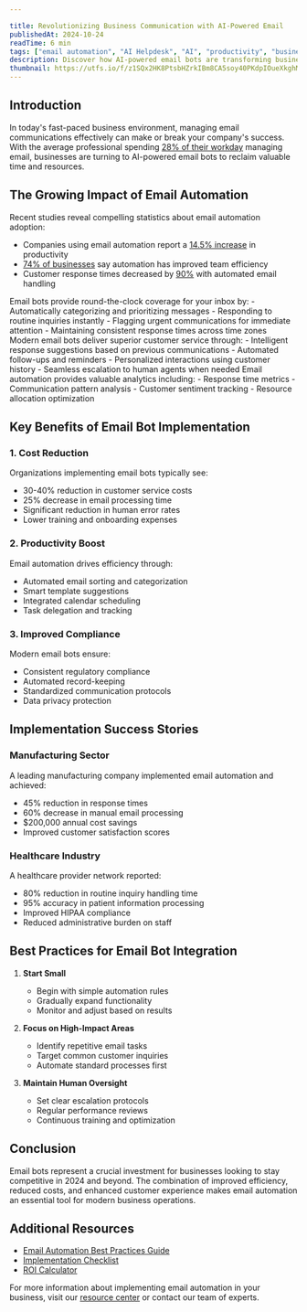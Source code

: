 ```yaml
---

title: Revolutionizing Business Communication with AI-Powered Email
publishedAt: 2024-10-24
readTime: 6 min
tags: ["email automation", "AI Helpdesk", "AI", "productivity", "business efficiency", "customer service", "ROI"]
description: Discover how AI-powered email bots are transforming business operations, boosting productivity, and delivering measurable ROI. Learn about implementation strategies and real-world success stories.
thumbnail: https://utfs.io/f/z1SQx2HK8PtsbHZrkIBm8CA5soy40PKdpIOueXkghMVrxaFl
---
```


## Introduction

In today's fast-paced business environment, managing email communications effectively can make or break your company's success. With the average professional spending [28% of their workday](https://www.mckinsey.com/industries/technology-media-and-telecommunications/our-insights/the-social-economy) managing email, businesses are turning to AI-powered email bots to reclaim valuable time and resources.

## The Growing Impact of Email Automation

Recent studies reveal compelling statistics about email automation adoption:

- Companies using email automation report a [14.5% increase](https://www.gartner.com/en/documents/3891569) in productivity
- [74% of businesses](https://www.salesforce.com/state-of-marketing/) say automation has improved team efficiency
- Customer response times decreased by [90%](https://hbr.org/2023/04/how-ai-will-transform-project-management) with automated email handling

<Steps>

<Step title="24/7 Email Management">
Email bots provide round-the-clock coverage for your inbox by:
- Automatically categorizing and prioritizing messages
- Responding to routine inquiries instantly
- Flagging urgent communications for immediate attention
- Maintaining consistent response times across time zones
</Step>

<Step title="Enhanced Customer Experience">
Modern email bots deliver superior customer service through:
- Intelligent response suggestions based on previous communications
- Automated follow-ups and reminders
- Personalized interactions using customer history
- Seamless escalation to human agents when needed
</Step>

<Step title="Data-Driven Insights">
Email automation provides valuable analytics including:
- Response time metrics
- Communication pattern analysis
- Customer sentiment tracking
- Resource allocation optimization
</Step>

</Steps>

## Key Benefits of Email Bot Implementation

### 1. Cost Reduction

Organizations implementing email bots typically see:
- 30-40% reduction in customer service costs
- 25% decrease in email processing time
- Significant reduction in human error rates
- Lower training and onboarding expenses

### 2. Productivity Boost

Email automation drives efficiency through:
- Automated email sorting and categorization
- Smart template suggestions
- Integrated calendar scheduling
- Task delegation and tracking

### 3. Improved Compliance

Modern email bots ensure:
- Consistent regulatory compliance
- Automated record-keeping
- Standardized communication protocols
- Data privacy protection

## Implementation Success Stories

### Manufacturing Sector

A leading manufacturing company implemented email automation and achieved:
- 45% reduction in response times
- 60% decrease in manual email processing
- $200,000 annual cost savings
- Improved customer satisfaction scores

### Healthcare Industry

A healthcare provider network reported:
- 80% reduction in routine inquiry handling time
- 95% accuracy in patient information processing
- Improved HIPAA compliance
- Reduced administrative burden on staff

## Best Practices for Email Bot Integration

1. **Start Small**
   - Begin with simple automation rules
   - Gradually expand functionality
   - Monitor and adjust based on results

2. **Focus on High-Impact Areas**
   - Identify repetitive email tasks
   - Target common customer inquiries
   - Automate standard processes first

3. **Maintain Human Oversight**
   - Set clear escalation protocols
   - Regular performance reviews
   - Continuous training and optimization

## Conclusion

Email bots represent a crucial investment for businesses looking to stay competitive in 2024 and beyond. The combination of improved efficiency, reduced costs, and enhanced customer experience makes email automation an essential tool for modern business operations.

## Additional Resources

- [Email Automation Best Practices Guide](https://www.emailautomation.guide)
- [Implementation Checklist](https://www.emailbots.resources/checklist)
- [ROI Calculator](https://www.emailautomation.calculator)

For more information about implementing email automation in your business, visit our [resource center](https://www.emailautomation.resources) or contact our team of experts.
